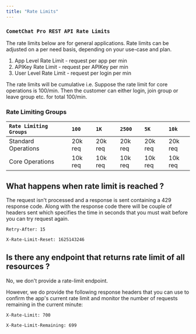 ```yaml
---
title: "Rate Limits"
---
```




### `CometChat Pro REST API Rate Limits`

<Note>

The rate limits below are for general applications. Rate limits can be adjusted on a per need basis, depending on your use-case and plan.

</Note>

1. App Level Rate Limit - request per app per min
2. APIKey Rate Limit - request per APIKey per min
3. User Level Rate Limit - request per login per min

<Note>

The rate limits will be cumulative i.e. Suppose the rate limit for core operations is 100/min. Then the customer can either login, join group or leave group etc. for total 100/min.

</Note>

### Rate Limiting Groups

| `Rate Limiting Groups` |   | `100`   | `1K`    | `2500`  | `5K`    | `10k`   |
| :---------------------- | - | :------- | :------- | :------- | :------- | :------- |
| Standard Operations    |   | 20k req | 20k req | 20k req | 20k req | 20k req |
| Core Operations        |   | 10k req | 10k req | 10k req | 10k req | 10k req |

## What happens when rate limit is reached ?

The request isn't processed and a response is sent containing a 429 response code. Along with the response code there will be couple of headers sent which specifies the time in seconds that you must wait before you can try request again.

`Retry-After: 15`

`X-Rate-Limit-Reset: 1625143246`

## Is there any endpoint that returns rate limit of all resources ?

No, we don't provide a rate-limit endpoint.

However, we do provide the following response headers that you can use to confirm the app's current rate limit and monitor the number of requests remaining in the current minute:

`X-Rate-Limit: 700`

`X-Rate-Limit-Remaining: 699`

